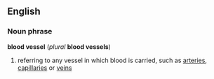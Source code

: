 ==English==
===Noun phrase===
''' blood vessel ''' (''plural'' ''' blood vessels ''')
#referring to any vessel in which blood is carried, such as [[artery|arteries]], [[capillary|capillaries]] or [[vein|veins]]
